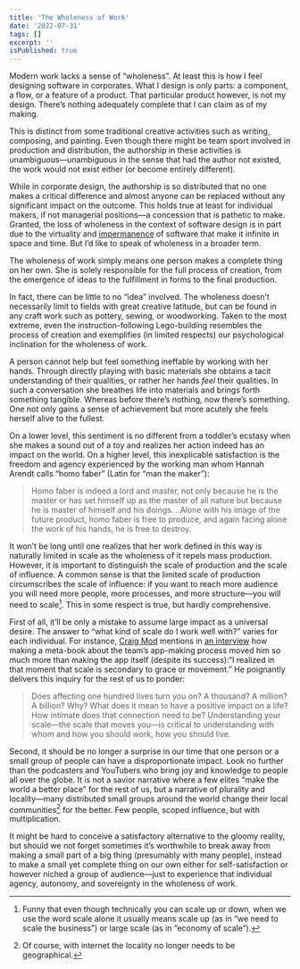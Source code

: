 ```yaml
---
title: 'The Wholeness of Work'
date: '2022-07-31'
tags: []
excerpt: ''
isPublished: true
---
```


Modern work lacks a sense of “wholeness”. At least this is how I feel designing software in corporates. What I design is only parts: a component, a flow, or a feature of a product. That particular product however, is not my design. There’s nothing adequately complete that I can claim as of my making.

This is distinct from some traditional creative activities such as writing, composing, and painting. Even though there might be team sport involved in production and distribution, the authorship in these activities is unambiguous—unambiguous in the sense that had the author not existed, the work would not exist either (or become entirely different).

While in corporate design, the authorship is so distributed that no one makes a critical difference and almost anyone can be replaced without any significant impact on the outcome. This holds true at least for individual makers, if not managerial positions—a concession that is pathetic to make. Granted, the loss of wholeness in the context of software design is in part due to the virtuality and [impermanence](/blog/impermanence-of-software) of software that make it infinite in space and time. But I’d like to speak of wholeness in a broader term.

The wholeness of work simply means one person makes a complete thing on her own. She is solely responsible for the full process of creation, from the emergence of ideas to the fulfillment in forms to the final production. 

In fact, there can be little to no “idea” involved. The wholeness doesn’t necessarily limit to fields with great creative latitude, but can be found in any craft work such as pottery, sewing, or woodworking. Taken to the most extreme, even the instruction-following Lego-building resembles the process of creation and exemplifies (in limited respects) our psychological inclination for the wholeness of work.

A person cannot help but feel something ineffable by working with her hands. Through directly playing with basic materials she obtains a tacit understanding of their qualities, or rather her hands *feel* their qualities. In such a conversation she breathes life into materials and brings forth something tangible. Whereas before there’s nothing, now there’s something. One not only gains a sense of achievement but more acutely she feels herself alive to the fullest.

On a lower level, this sentiment is no different from a toddler’s ecstasy when she makes a sound out of a toy and realizes her action indeed has an impact on the world. On a higher level, this inexplicable satisfaction is the freedom and agency experienced by the working man whom Hannah Arendt calls “homo faber” (Latin for “man the maker”):

> Homo faber is indeed a lord and master, not only because he is the master or has set himself up as the master of all nature but because he is master of himself and his doings. ..Alone with his image of the future product, homo faber is free to produce, and again facing alone the work of his hands, he is free to destroy.

It won’t be long until one realizes that her work defined in this way is naturally limited in scale as the wholeness of it repels mass production. However, it is important to distinguish the scale of production and the scale of influence. A common sense is that the limited scale of production circumscribes the scale of influence: if you want to reach more audience you will need more people, more processes, and more structure—you will need to scale[^1]. This in some respect is true, but hardly comprehensive.

First of all, it’ll be only a mistake to assume large impact as a universal desire. The answer to “what kind of scale do I work well with?” varies for each individual. For instance, [Craig Mod](https://craigmod.com/) mentions in [an interview](https://craigmod.com/essays/offscreen_interview/) how making a meta-book about the team’s app-making process moved him so much more than making the app itself (despite its success):“I realized in that moment that scale is secondary to grace or movement.” He poignantly delivers this inquiry for the rest of us to ponder: 

> Does affecting one hundred lives turn you on? A thousand? A million? A billion? Why? What does it mean to have a positive impact on a life? How intimate does that connection need to be? Understanding your scale—the scale that moves you—is critical to understanding with whom and how you should work, how you should live.

Second, it should be no longer a surprise in our time that one person or a small group of people can have a disproportionate impact. Look no further than the podcasters and YouTubers who bring joy and knowledge to people all over the globe. It is not a savior narrative where a few elites “make the world a better place” for the rest of us, but a narrative of plurality and locality—many distributed small groups around the world change their local communities[^2] for the better. Few people, scoped influence, but with multiplication. 

It might be hard to conceive a satisfactory alternative to the gloomy reality, but should we not forget sometimes it’s worthwhile to break away from making a small part of a big thing (presumably with many people), instead to make a small yet complete thing on our own either for self-satisfaction or however niched a group of audience—just to experience that individual agency, autonomy, and sovereignty in the wholeness of work. 

[^1]: Funny that even though technically you can scale up or down, when we use the word scale alone it usually means scale up (as in “we need to scale the business”) or large scale (as in “economy of scale”).

[^2]: Of course, with internet the locality no longer needs to be geographical.


